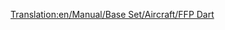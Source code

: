 [[Translation:en/Manual/Base Set/Aircraft/FFP Dart]]
{{en/Manual/Base Set/Aircraft/Aircraft|Cost=$65,624
|Speed=947 kph (592 MPH)
|Annual=$7,312
|Designed=1955
|Lifespan=18
|Capacity=90 passengers & 10 bags of mail
|Description=A much higher capacity than earlier planes, but a lower life and higher prices may deter new players.
|Real-life=Aërospatiale SE-310 Caravelle
}}